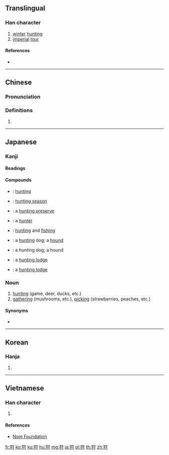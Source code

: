 ==Translingual==

===Han character===
{{Han char|rn=94|rad=犬|as=06|sn=9|four=43242|canj=KHJDI|ids=⿰犭守}}

# [[winter]] [[hunting]]
# [[imperial]] [[tour]]

====References====
* {{Han ref|kx=0711.040|dkj=20390|dj=1123.040|hdz=21346.050|uh=72E9|ud=29417|bh=ACBC|bd=44220}}

----

==Chinese==
{{zh-forms}}

===Pronunciation===
{{zh-pron
|m=shòu
|c=sau2,sau3
|mc=y
|oc=y
|ma=
|cat=n
}}

===Definitions===
{{zh-hanzi}}

# {{rfdef|lang=zh}}

----

==Japanese==

===Kanji===
{{ja-kanji|grade=c|rs=犬06}}

====Readings====
{{ja-readings
|goon=[[しゅ]] (shu)
|kanon=[[しゅう]] (shū) {{non-joyo-reading}}
|kun=[[かる|か-る]] (ka-ru), [[かり|か-り]] (ka-ri), [[かり]] (kari)
}}

====Compounds====
{{der-top|Compounds}}
* {{l|ja|狩猟|tr=[[しゅりょう]], ''shuryō''}}: [[hunting]]
* {{l|ja|狩猟期|tr=[[しゅりょうき]], ''shuryōki''}}: [[hunting season]]
* {{l|ja|狩猟場|tr=[[しゅりょうば]], ''shuryōba''}}: a [[hunting preserve]]
* {{l|ja|狩人|tr=[[かりゅうど]], ''karyūdo'' / [[かりうど]], ''kariudo''}}: a [[hunter]]
* {{l|ja|狩漁|tr=[[しゅぎょ]], ''[[shugyo]]''}}: [[hunting]] and [[fishing]]
{{der-mid}}
* {{l|ja|狩犬|tr=[[かりいぬ]], ''[[kariinu]]''}}: a [[hunting]] dog; a [[hound]]
* {{l|ja|狩猟犬|tr=[[しゅりょうけん]], ''[[shuryōken]]''}}: a hunting dog; a hound
* {{l|ja|狩り小屋|tr=[[かりこや]], ''[[karigoya]]''}}: a [[hunting lodge]]
* {{l|ja|狩猟小屋|tr=[[しゅりょうこや]], ''[[shuryō koya]]''}}: a [[hunting lodge]]
{{der-bottom}}

{{ja-kanjitab|かり|yomi=k}}

===Noun===
{{ja-noun|かり}}

# [[hunting]] (game, deer, ducks, etc.)
# [[gathering]] (mushrooms, etc.), [[picking]] (strawberries, peaches, etc.)

====Synonyms====
* {{l|ja|猟}}

----

==Korean==

===Hanja===
{{ko-hanja|hangeul=수|eumhun=|rv=su|mr=su|y=swu}}

# {{defn|lang=ko|sort=犬06}}

----

==Vietnamese==

===Han character===
{{vi-readings|rs=犬06| hanviet = thú}}

# {{defn|lang=vi|sort=犬06}}

====References====
*[http://nomfoundation.org/common/nom_details.php?codepoint=72e9 Nom Foundation]

[[fr:狩]]
[[ko:狩]]
[[ku:狩]]
[[hu:狩]]
[[mg:狩]]
[[ja:狩]]
[[pl:狩]]
[[th:狩]]
[[zh:狩]]